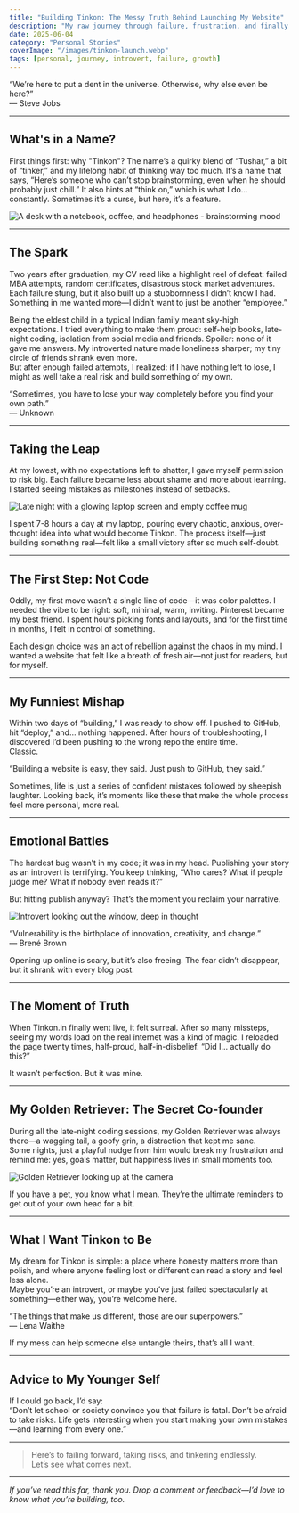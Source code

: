 ```yaml
---
title: "Building Tinkon: The Messy Truth Behind Launching My Website"
description: "My raw journey through failure, frustration, and finally finding my voice by launching Tinkon.in"
date: 2025-06-04
category: "Personal Stories"
coverImage: "/images/tinkon-launch.webp"
tags: [personal, journey, introvert, failure, growth]
---
```



<Quote>
  “We’re here to put a dent in the universe. Otherwise, why else even be here?”  
  <br />— Steve Jobs
</Quote>

---

## What's in a Name?

First things first: why "Tinkon"? The name’s a quirky blend of “Tushar,” a bit of “tinker,” and my lifelong habit of thinking way too much. It’s a name that says, “Here’s someone who can’t stop brainstorming, even when he should probably just chill.” It also hints at “think on,” which is what I do… constantly. Sometimes it’s a curse, but here, it’s a feature.

<Image
  src="/images/thinking-desk.png"
  alt="A desk with a notebook, coffee, and headphones - brainstorming mood"
  width={800}
  height={400}
  className="rounded-xl my-6 mx-auto shadow-lg"
/>

---

## The Spark

Two years after graduation, my CV read like a highlight reel of defeat: failed MBA attempts, random certificates, disastrous stock market adventures. Each failure stung, but it also built up a stubbornness I didn’t know I had. Something in me wanted more—I didn’t want to just be another “employee.”

Being the eldest child in a typical Indian family meant sky-high expectations. I tried everything to make them proud: self-help books, late-night coding, isolation from social media and friends. Spoiler: none of it gave me answers. My introverted nature made loneliness sharper; my tiny circle of friends shrank even more.  
But after enough failed attempts, I realized: if I have nothing left to lose, I might as well take a real risk and build something of my own.

<Quote>
  “Sometimes, you have to lose your way completely before you find your own path.”  
  <br />— Unknown
</Quote>

---

## Taking the Leap

At my lowest, with no expectations left to shatter, I gave myself permission to risk big. Each failure became less about shame and more about learning. I started seeing mistakes as milestones instead of setbacks.

<Image
  src="/images/laptop-night.jpg"
  alt="Late night with a glowing laptop screen and empty coffee mug"
  width={800}
  height={400}
  className="rounded-xl my-6 mx-auto shadow-lg"
/>

I spent 7-8 hours a day at my laptop, pouring every chaotic, anxious, over-thought idea into what would become Tinkon. The process itself—just building something real—felt like a small victory after so much self-doubt.

---

## The First Step: Not Code

Oddly, my first move wasn’t a single line of code—it was color palettes. I needed the vibe to be right: soft, minimal, warm, inviting. Pinterest became my best friend. I spent hours picking fonts and layouts, and for the first time in months, I felt in control of something.

Each design choice was an act of rebellion against the chaos in my mind. I wanted a website that felt like a breath of fresh air—not just for readers, but for myself.

---

## My Funniest Mishap

Within two days of “building,” I was ready to show off. I pushed to GitHub, hit “deploy,” and… nothing happened. After hours of troubleshooting, I discovered I’d been pushing to the wrong repo the entire time.  
Classic.

<Quote>
  “Building a website is easy, they said. Just push to GitHub, they said.”
</Quote>

Sometimes, life is just a series of confident mistakes followed by sheepish laughter. Looking back, it’s moments like these that make the whole process feel more personal, more real.

---

## Emotional Battles

The hardest bug wasn’t in my code; it was in my head. Publishing your story as an introvert is terrifying. You keep thinking, “Who cares? What if people judge me? What if nobody even reads it?”

But hitting publish anyway? That’s the moment you reclaim your narrative.

<Image
  src="/images/introvert-window.jpg"
  alt="Introvert looking out the window, deep in thought"
  width={800}
  height={400}
  className="rounded-xl my-6 mx-auto shadow-lg"
/>

<Quote>
  “Vulnerability is the birthplace of innovation, creativity, and change.”  
  <br />— Brené Brown
</Quote>

Opening up online is scary, but it’s also freeing. The fear didn’t disappear, but it shrank with every blog post.

---

## The Moment of Truth

When Tinkon.in finally went live, it felt surreal. After so many missteps, seeing my words load on the real internet was a kind of magic. I reloaded the page twenty times, half-proud, half-in-disbelief. “Did I… actually do this?”

It wasn’t perfection. But it was mine.

---

## My Golden Retriever: The Secret Co-founder

During all the late-night coding sessions, my Golden Retriever was always there—a wagging tail, a goofy grin, a distraction that kept me sane.  
Some nights, just a playful nudge from him would break my frustration and remind me: yes, goals matter, but happiness lives in small moments too.

<Image
  src="/images/golden-retriever-my.webp"
  alt="Golden Retriever looking up at the camera"
  width={800}
  height={400}
  className="rounded-xl my-6 mx-auto shadow-lg"
/>

If you have a pet, you know what I mean. They’re the ultimate reminders to get out of your own head for a bit.

---

## What I Want Tinkon to Be

My dream for Tinkon is simple: a place where honesty matters more than polish, and where anyone feeling lost or different can read a story and feel less alone.  
Maybe you’re an introvert, or maybe you’ve just failed spectacularly at something—either way, you’re welcome here.

<Quote>
  “The things that make us different, those are our superpowers.”  
  <br />— Lena Waithe
</Quote>

If my mess can help someone else untangle theirs, that’s all I want.

---

## Advice to My Younger Self

If I could go back, I’d say:  
“Don’t let school or society convince you that failure is fatal. Don’t be afraid to take risks. Life gets interesting when you start making your own mistakes—and learning from every one.”

---

> Here’s to failing forward, taking risks, and tinkering endlessly.  
> Let’s see what comes next.

---

*If you’ve read this far, thank you. Drop a comment or feedback—I’d love to know what you’re building, too.*

